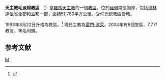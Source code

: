 {{Infobox Roman Catholic diocese
|Roman Catholic Diocese of = 天主教帕安教區
|Latin name of diocese = Dioecesis Maulamyinensis
|image = 
|caption = 
|location = [[緬甸|緬甸]]
|territory = 
|population = 7,771
|rite = [[罗马礼|罗马礼]]
|patron = 
|province = [[天主教仰光總教區|仰光]]
|established = 1993年
|cathedral = [[聖家座堂_(毛淡棉)|聖家座堂]]
|co-cathedral =
|leadership = 主教
|website = 
|pope = 
|metropolitan = 
|ordinary = [[雷門·波萊|雷門·波萊]]
|coadjutor archbishop =
|coadjutor bishop =
|auxiliary =
|emeritus =
}}

'''天主教毛淡棉教區''' （{{lang-la|Dioecesis Maulamyinensis}}）是[[羅馬天主教|羅馬天主教]]的一個[[教區|教區]]，位於[[緬甸|緬甸]]南部海岸，包括[[德林達依|德林達依]]省全部和[[孟邦|孟邦]]一部，面積51,780平方公里。受[[天主教仰光總教區|仰光總教區]]管轄。

1993年3月22日升格為教區。<ref name="dio">{{Cite web |url=http://www.vatican.va/holy_father/john_paul_ii/apost_constitutions/documents/hf_jp-ii_apc_19930322_maulamyinensis_lt.html |title=升為教區的宗座憲令 |access-date=2011-02-01 |archive-date=2014-05-18 |archive-url=https://web.archive.org/web/20140518002432/http://www.vatican.va/holy_father/john_paul_ii/apost_constitutions/documents/hf_jp-ii_apc_19930322_maulamyinensis_lt.html |dead-url=no }}</ref>
現任主教為[[雷門·波萊|雷門·波萊]]。2004年有8個堂區、7,771教友、16名司鐸。

==参考文献==
<div class="references-small">
<references></references>
</div>

{{緬甸天主教教區}}

[[Category:緬甸天主教教區|M]]